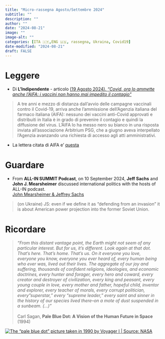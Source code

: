 ```yaml
---
title: "Micro-rassegna Agosto/Settembre 2024"
subtitle: ""
description: ""
author: ""
date: "2024-08-21"
image: ""
image-alt: ""
categories: [ITA 🇮🇹,ENG 🇺🇸, rassegna, Ukraina, Covid19]
date-modified: "2024-08-21"
draft: FALSE
---
```


# Leggere

-   Di **L'Indipendente** - articolo [(19 Agosto 2024). *"Covid, ora lo ammette anche l'AIFA: i vaccini non hanno mai impedito il contagio"*](https://www.lindipendente.online/2024/08/19/covid-ora-lo-ammette-anche-laifa-i-vaccini-non-hanno-mai-impedito-il-contagio/)

> A tre anni e mezzo di distanza dall'avvio delle campagne vaccinali contro il Covid-19, arriva anche l'ammissione dell'Agenzia italiana del farmaco italiana (AIFA): nessuno dei vaccini anti-Covid approvati e distribuiti in Italia è in grado di prevenire il contagio e quindi la diffusione del virus. L'AIFA lo ha messo nero su bianco in una risposta inviata all'associazione Arbitrium PSG, che a giugno aveva interpellato l'Agenzia avanzando una richiesta di accesso agli atti amministrativi.

-   La lettera citata di AIFA e' [questa](RispostaAIFA_ad_Arbitrium.pdf)

# Guardare

-   From **ALL-IN SUMMIT Podcast**, on 10 September 2024, **Jeff Sachs** and **John J. Mearsheimer** discussed international politics with the hosts of ALL-IN podcast.\
    [John Mearsheimer & Jeffrey Sachs](https://youtu.be/uvFtyDy_Bt0)

> (on Ukraine) JS: even if we define it as "defending from an invasion" it is about American power projection into the former Soviet Union.

<!-- # Ascoltare -->

<!-- -   ... -->

# Ricordare

> *“From this distant vantage point, the Earth might not seem of any particular interest. But for us, it's different. Look again at that dot. That's here. That's home. That's us. On it everyone you love, everyone you know, everyone you ever heard of, every human being who ever was, lived out their lives. The aggregate of our joy and suffering, thousands of confident religions, ideologies, and economic doctrines, every hunter and forager, every hero and coward, every creator and destroyer of civilization, every king and peasant, every young couple in love, every mother and father, hopeful child, inventor and explorer, every teacher of morals, every corrupt politician, every "superstar," every "supreme leader," every saint and sinner in the history of our species lived there--on a mote of dust suspended in a sunbeam. (…)”* <br><br>
Carl Sagan, **Pale Blue Dot: A Vision of the Human Future in Space** (1994)

 
[![The *“pale blue dot”* picture taken in 1990 by Voyager I | Source: NASA](P36254.jpg)](https://science.nasa.gov/resource/voyager-1s-pale-blue-dot/)
 
<!-- # Istruzioni -->

<!-- + **FOOTNOTES** I am going to insert a footnote here[^1]. -->

<!-- [^1]: Here is the associated footnote, which will appear at the bottom of my document in a "Footnotes" section. -->
